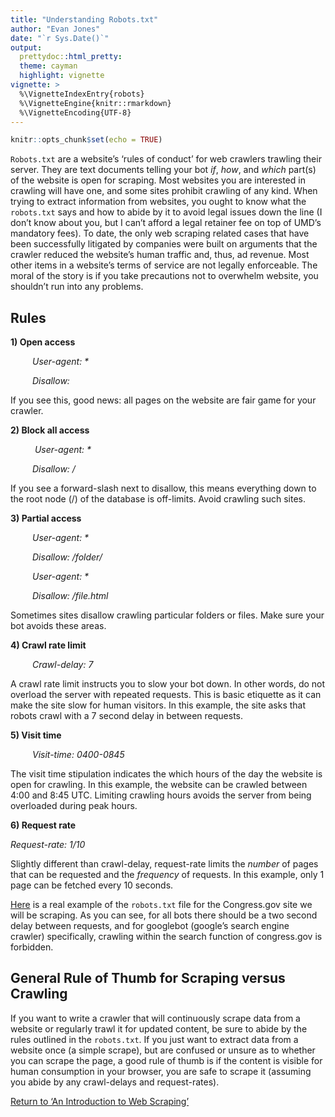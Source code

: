 ```yaml
---
title: "Understanding Robots.txt"
author: "Evan Jones"
date: "`r Sys.Date()`"
output:
  prettydoc::html_pretty:
  theme: cayman
  highlight: vignette
vignette: >
  %\VignetteIndexEntry{robots}
  %\VignetteEngine{knitr::rmarkdown}
  %\VignetteEncoding{UTF-8}
---
```


```r
knitr::opts_chunk$set(echo = TRUE)
```

`Robots.txt` are a website's 'rules of conduct' for web crawlers trawling their server. They are text documents telling your bot *if*, *how*, and *which* part(s) of the website is open for scraping. Most websites you are interested in crawling will have one, and some sites prohibit crawling of any kind. When trying to extract information from websites, you ought to know what the `robots.txt` says and how to abide by it to avoid legal issues down the line (I don't know about you, but I can't afford a legal retainer fee on top of UMD's mandatory fees). To date, the only web scraping related cases that have been successfully litigated by companies were built on arguments that the crawler reduced the website's human traffic and, thus, ad revenue. Most other items in a website's terms of service are not legally enforceable. The moral of the story is if you take precautions not to overwhelm website, you shouldn't run into any problems.


## Rules


**1) Open access**

&ensp;&ensp;&ensp;&ensp;&ensp;*User-agent: \**

&ensp;&ensp;&ensp;&ensp;&ensp;*Disallow:*

If you see this, good news: all pages on the website are fair game for your crawler.

**2) Block all access**

&ensp;&ensp;&ensp;&ensp;&ensp; *User-agent: \**

&ensp;&ensp;&ensp;&ensp;&ensp;*Disallow: /*

If you see a forward-slash next to disallow, this means everything down to the root node (/) of the database is off-limits. Avoid crawling such sites.

**3) Partial access**

&ensp;&ensp;&ensp;&ensp;&ensp;*User-agent: \**

&ensp;&ensp;&ensp;&ensp;&ensp;*Disallow: /folder/*

&ensp;&ensp;&ensp;&ensp;&ensp;*User-agent: \**

&ensp;&ensp;&ensp;&ensp;&ensp;*Disallow: /file.html*

Sometimes sites disallow crawling particular folders or files. Make sure your bot avoids these areas.

**4) Crawl rate limit**

&ensp;&ensp;&ensp;&ensp;&ensp;*Crawl-delay: 7*

A crawl rate limit instructs you to slow your bot down. In other words, do not overload the server with repeated requests. This is basic etiquette as it can make the site slow for human visitors. In this example, the site asks that robots crawl with a 7 second delay in between requests.

**5) Visit time**

&ensp;&ensp;&ensp;&ensp;&ensp;*Visit-time: 0400-0845*

The visit time stipulation indicates the which hours of the day the website is open for crawling. In this example, the website can be crawled between 4:00 and 8:45 UTC. Limiting crawling hours avoids the server from being overloaded during peak hours.

**6) Request rate**

*Request-rate: 1/10*

Slightly different than crawl-delay, request-rate limits the *number* of pages that can be requested and the *frequency* of requests. In this example, only 1 page can be fetched every 10 seconds.

[Here](https://www.congress.gov/robots.txt) is a real example of the `robots.txt` file for the Congress.gov site we will be scraping. As you can see, for all bots there should be a two second delay between requests, and for googlebot (google's search engine crawler) specifically, crawling within the search function of congress.gov is forbidden.

## General Rule of Thumb for Scraping versus Crawling

If you want to write a crawler that will continuously scrape data from a website or regularly trawl it for updated content, be sure to abide by the rules outlined in the `robots.txt`. If you just want to extract data from a website once (a simple scrape), but are confused or unsure as to whether you can scrape the page, a good rule of thumb is if the content is visible for human consumption in your browser, you are safe to scrape it (assuming you abide by any crawl-delays and request-rates).

[Return to 'An Introduction to Web Scraping'](main_lab.html)
